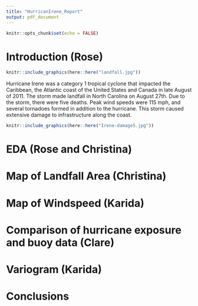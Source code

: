 ```yaml
---
title: "HurricanIrene_Report"
output: pdf_document
---
```



```r
knitr::opts_chunk$set(echo = FALSE)
```
# Introduction  (Rose)
```r
knitr::include_graphics(here::here("landfall.jpg"))
```
Hurricane Irene was a category 1 tropical cyclone that impacted the Caribbean, the Atlantic coast of the United States and Canada in late August of 2011. The storm made landfall in North Carolina on August 27th. Due to the storm, there were five deaths. Peak wind speeds were 115 mph, and several tornadoes formed in addition to the hurricane. This storm caused extensive damage to infrastructure along the coast. 
```r
knitr::include_graphics(here::here("Irene-damage5.jpg"))
```


# EDA  (Rose and Christina)

# Map of Landfall Area  (Christina)

# Map of Windspeed  (Karida)

# Comparison of hurricane exposure and buoy data  (Clare)

# Variogram  (Karida)

# Conclusions 